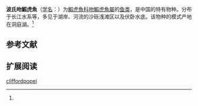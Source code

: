 {{Speciesbox
| name = 波氏吻鰕虎魚
| status = 
| status_system = 
| image = 
| genus = Rhinogobius
| species = cliffordpopei
| authority = Nichols, 1925<ref name='id8376'>{{cite web| url =http://www.bioinfo.cn/db05/BjdwSpecies.php?action=view&id=8376| title =波氏吻鰕虎魚| work =中国动物物种编目数据库| publisher =中国科学院微生物研究所| author =中国科学院动物研究所| accessdate =2009-04-16| deadurl =yes| archiveurl =https://web.archive.org/web/20131203122335/http://www.bioinfo.cn/db05/BjdwSpecies.php?action=view| archivedate =2013-12-03}}</ref>
}}

'''波氏吻鰕虎魚'''（[[学名|学名]]：{{lang|la|''Rhinogobius cliffordpopei''}}）为[[鰕虎魚科|鰕虎魚科]][[吻鰕虎魚屬|吻鰕虎魚屬]]的[[鱼类|鱼类]]，是中国的特有物种。分布于长江水系等，多见于湖岸、河流的沙砾浅滩区以及伏卧水底。该物种的模式产地在洞庭湖。<ref name='id8376'/>

== 参考文献 ==
{{reflist}}

== 扩展阅读 ==
{{refbegin}}
{{wikispecies-inline|Rhinogobius cliffordpopei|波氏吻鰕虎魚}}
{{refend}}
{{Taxonbar|from=Q3760881}}

[[Category:吻鰕虎魚屬|cliffordpopei]]


{{鱸形目小作品}}